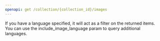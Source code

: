 ```yaml
---
openapi: get /collection/{collection_id}/images
---
```


<Note>
    If you have a language specified, it will act as a filter on the returned items. 
    You can use the include_image_language param to query additional languages.
</Note>